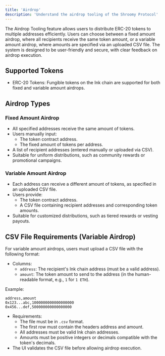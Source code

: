```yaml
---
title: 'Airdrop'
description: 'Understand the airdrop tooling of the Shroomy Protocol'
---
```


The Airdrop Tooling feature allows users to distribute ERC-20 tokens to multiple addresses efficiently. Users can choose between a fixed amount airdrop, where all recipients receive the same token amount, or a variable amount airdrop, where amounts are specified via an uploaded CSV file. The system is designed to be user-friendly and secure, with clear feedback on airdrop execution.

## Supported Tokens

- ERC-20 Tokens: Fungible tokens on the Ink chain are supported for both fixed and variable amount airdrops.

## Airdrop Types

### Fixed Amount Airdrop

- All specified addresses receive the same amount of tokens.
- Users manually input:
  - The token contract address.
  - The fixed amount of tokens per address.
- A list of recipient addresses (entered manually or uploaded via CSV).
- Suitable for uniform distributions, such as community rewards or promotional campaigns.

### Variable Amount Airdrop

- Each address can receive a different amount of tokens, as specified in an uploaded CSV file.
- Users provide:
  - The token contract address.
  - A CSV file containing recipient addresses and corresponding token amounts.
- Suitable for customized distributions, such as tiered rewards or vesting payouts.

## CSV File Requirements (Variable Airdrop)

For variable amount airdrops, users must upload a CSV file with the following format:

- Columns:
  - `address`: The recipient's Ink chain address (must be a valid address).
  - `amount`: The token amount to send to the address (in the human-readable format, e.g., `1` for `1 ETH`).

Example:

```csv
address,amount
0x123...abc,1000000000000000000
0x456...def,500000000000000000
```

- Requirements:
  - The file must be in `.csv` format.
  - The first row must contain the headers address and amount.
  - All addresses must be valid Ink chain addresses.
  - Amounts must be positive integers or decimals compatible with the token's decimals.
- The UI validates the CSV file before allowing airdrop execution.

